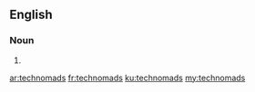 ==English==

===Noun===
{{head|en|plural}}

# {{plural of|technomad|lang=en}}

[[ar:technomads]]
[[fr:technomads]]
[[ku:technomads]]
[[my:technomads]]